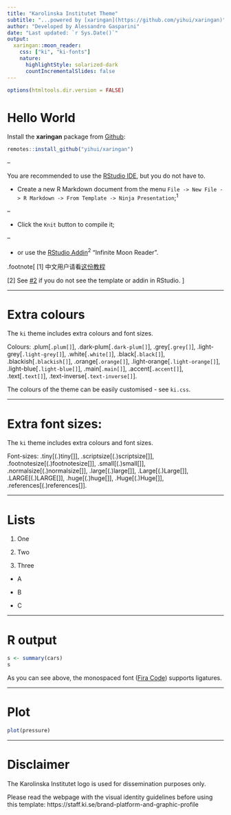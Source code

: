 ```yaml
---
title: "Karolinska Institutet Theme"
subtitle: "...powered by [xaringan](https://github.com/yihui/xaringan)"
author: "Developed by Alessandro Gasparini"
date: "Last updated: `r Sys.Date()`"
output:
  xaringan::moon_reader:
    css: ["ki", "ki-fonts"]
    nature:
      highlightStyle: solarized-dark
      countIncrementalSlides: false
---
```


```r
options(htmltools.dir.version = FALSE)
```

# Hello World

Install the **xaringan** package from [Github](https://github.com/yihui/xaringan):

```r
remotes::install_github("yihui/xaringan")
```

--

You are recommended to use the [RStudio IDE](https://www.rstudio.com/products/rstudio/), but you do not have to.

- Create a new R Markdown document from the menu `File -> New File -> R Markdown -> From Template -> Ninja Presentation`;<sup>1</sup>

--

- Click the `Knit` button to compile it;

--

- or use the [RStudio Addin](https://rstudio.github.io/rstudioaddins/)<sup>2</sup> "Infinite Moon Reader".

.footnote[
[1] 中文用户请看[这份教程](https://slides.yihui.org/xaringan/zh-CN.html)

[2] See [#2](https://github.com/yihui/xaringan/issues/2) if you do not see the template or addin in RStudio.
]

---

# Extra colours

The `ki` theme includes extra colours and font sizes.

Colours: .plum[`.plum[]`], .dark-plum[`.dark-plum[]`], .grey[`.grey[]`], .light-grey[`.light-grey[]`], .white[`.white[]`], .black[`.black[]`], .blackish[`.blackish[]`], .orange[`.orange[]`], .light-orange[`.light-orange[]`], .light-blue[`.light-blue[]`], .main[`.main[]`], .accent[`.accent[]`], .text[`.text[]`], .text-inverse[`.text-inverse[]`].

The colours of the theme can be easily customised - see `ki.css`.

---

# Extra font sizes:

The `ki` theme includes extra colours and font sizes.

Font-sizes: .tiny[(.)tiny[]], .scriptsize[(.)scriptsize[]], .footnotesize[(.)footnotesize[]], .small[(.)small[]], .normalsize[(.)normalsize[]], .large[(.)large[]], .Large[(.)Large[]], .LARGE[(.)LARGE[]], .huge[(.)huge[]], .Huge[(.)Huge[]], .references[(.)references[]].

---

# Lists

1. One

2. Two

3. Three


* A

* B

* C

---

# R output

```r
s <- summary(cars)
s
```

As you can see above, the monospaced font ([Fira Code](https://github.com/tonsky/FiraCode)) supports ligatures.

---

# Plot

```r
plot(pressure)
```

---

# Disclaimer

The Karolinska Institutet logo is used for dissemination purposes only.

Please read the webpage with the visual identity guidelines before using this template: https://staff.ki.se/brand-platform-and-graphic-profile
